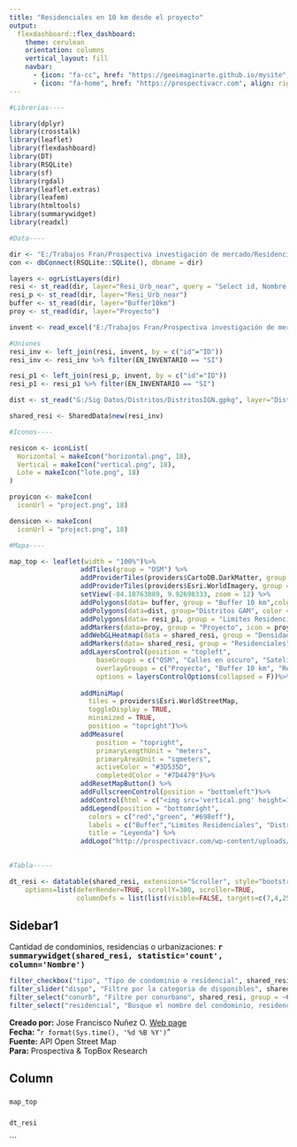 ```yaml
---
title: "Residenciales en 10 km desde el proyecto"
output: 
  flexdashboard::flex_dashboard:
    theme: cerulean
    orientation: columns
    vertical_layout: fill
    navbar:
      - {icon: "fa-cc", href: "https://geoimaginarte.github.io/mysite", align: right }
      - {icon: "fa-home", href: "https://prospectivacr.com", align: right }
---
```


```r

#Librerias----

library(dplyr)
library(crosstalk)
library(leaflet)
library(flexdashboard)
library(DT)
library(RSQLite)
library(sf)
library(rgdal)
library(leaflet.extras)
library(leafem)
library(htmltools)
library(summarywidget)
library(readxl)

#Data----

dir <- "E:/Trabajos Fran/Prospectiva investigación de mercado/Residenciales_SantaAna_near/Resi_SA.gpkg"
con <- dbConnect(RSQLite::SQLite(), dbname = dir)

layers <- ogrListLayers(dir)
resi <- st_read(dir, layer="Resi_Urb_near", query = "Select id, Nombre, round(Area, 2) as Area, st_centroid(geom) as geom from Resi_Urb_near")
resi_p <- st_read(dir, layer="Resi_Urb_near")
buffer <- st_read(dir, layer="Buffer10km")
proy <- st_read(dir, layer="Proyecto")

invent <- read_excel("E:/Trabajos Fran/Prospectiva investigación de mercado/Residenciales_SantaAna_near/Datos/DATASET_ENINVENTARIO.xlsx", sheet = "Dataset")

#Uniones
resi_inv <- left_join(resi, invent, by = c("id"="ID"))
resi_inv <- resi_inv %>% filter(EN_INVENTARIO == "SI")

resi_p1 <- left_join(resi_p, invent, by = c("id"="ID"))
resi_p1 <- resi_p1 %>% filter(EN_INVENTARIO == "SI")

dist <- st_read("G:/Sig Datos/Distritos/DistritosIGN.gpkg", layer="DistritosGAM")

shared_resi <- SharedData$new(resi_inv)

#Iconos----

resicon <- iconList(
  Horizontal = makeIcon("horizontal.png", 18),
  Vertical = makeIcon("vertical.png", 18),
  Lote = makeIcon("lote.png", 18)
)

proyicon <- makeIcon(
  iconUrl = "project.png", 18)

densicon <- makeIcon(
  iconUrl = "project.png", 18)

#Mapa----

map_top <- leaflet(width = "100%")%>%
                  addTiles(group = "OSM") %>%
                  addProviderTiles(providers$CartoDB.DarkMatter, group = "Calles en oscuro") %>%
                  addProviderTiles(providers$Esri.WorldImagery, group = "Satelite") %>%
                  setView(-84.18763889, 9.92698333, zoom = 12) %>% 
                  addPolygons(data= buffer, group = "Buffer 10 km",color = "red", weight = 3, stroke=1, fillOpacity = .05)%>%
                  addPolygons(data=dist, group="Distritos GAM", color = "#698eff", popup= paste0("Distrito: ", dist$distrito), fillOpacity = 0.05)%>%
                  addPolygons(data= resi_p1, group = "Limites Residenciales",color = "green", label = ~Nombre, weight = 3)%>%
                  addMarkers(data=proy, group = "Proyecto", icon = proyicon)%>%
                  addWebGLHeatmap(data = shared_resi, group = "Densidad de residenciales", size = "2000", units = "m", opacity = 0.5, gradientTexture = "deep-sea", alphaRange = 0.5) %>% 
                  addMarkers(data= shared_resi, group = "Residenciales", icon = ~resicon[TIPO], label = ~Nombre) %>% 
                  addLayersControl(position = "topleft",
                      baseGroups = c("OSM", "Calles en oscuro", "Satelite"),
                      overlayGroups = c("Proyecto", "Buffer 10 km", "Residenciales", "Densidad de residenciales","Limites Residenciales","Distritos GAM"),
                      options = layersControlOptions(collapsed = F))%>%
                  
                  addMiniMap(
                    tiles = providers$Esri.WorldStreetMap,
                    toggleDisplay = TRUE,
                    minimized = TRUE,
                    position = "topright")%>%
                  addMeasure(
                      position = "topright",
                      primaryLengthUnit = "meters",
                      primaryAreaUnit = "sqmeters",
                      activeColor = "#3D535D",
                      completedColor = "#7D4479")%>%
                  addResetMapButton() %>%
                  addFullscreenControl(position = "bottomleft")%>%
                  addControl(html = c("<img src='vertical.png' height=18 width=18>Verticales<br/>", "<img src='horizontal.png' height=18 width=18>Horizontal<br/>", "<img src='lote.png' height=18 width=18>Lotes<br/>", "<img src='density.png' height=18 width=18>Densidad de residenciales<br/>", "<img src='project.png' height=18 width=18>Proyecto<br/>"), position="bottomright") %>% 
                  addLegend(position = "bottomright",
                    colors = c("red","green", "#698eff"),
                    labels = c("Buffer","Limites Residenciales", "Distritos GAM"), opacity = .5,
                    title = "Leyenda") %>% 
                  addLogo("http://prospectivacr.com/wp-content/uploads/2018/03/perpectiva-logo.png", url = "http://prospectivacr.com/", position = "bottomleft", offset.x = 70, offset.y = 10, width = 204, height = 39)
                  

#Tabla-----

dt_resi <- datatable(shared_resi, extensions="Scroller", style="bootstrap", class="compact", width="100%",
    options=list(deferRender=TRUE, scrollY=300, scroller=TRUE, 
                 columnDefs = list(list(visible=FALSE, targets=c(7,4,25))))) %>% formatPercentage("% VENTA") %>% formatCurrency(c("PRECIOS(m²) DESDE", "PRECIOS(m²) HASTA" ,"PRECIOS(m²) PROMEDIO","PROMEDIO POR UNIDAD", "VALOR DE DISPONIBLES $")) %>% formatDate("INGRESO AL MERCADO", method = "toUTCString", params = list("no", list(timeZone = "UTC"))) %>% formatRound(c("ABSORCIÓN MENSUAL", "MESES EN INVENTARIO"), c(1,0))

```

Sidebar1 {.sidebar}
-----------------------------------------------------------------------

Cantidad de condominios, residencias o urbanizaciones: <b><big>`r summarywidget(shared_resi, statistic='count', column='Nombre')`</big></b>

```r
filter_checkbox("tipo", "Tipo de condominio o residencial", shared_resi, group = ~TIPO)
filter_slider("dispo", "Filtre por la categoria de disponibles", shared_resi, column = ~DISPONIBLES, post = " Disponibles")
filter_select("conurb", "Filtre por conurbano", shared_resi, group = ~CONURBANO, multiple = T)
filter_select("residencial", "Busque el nombre del condominio, residencial o urbanizacion", shared_resi, group = ~Nombre, multiple = T)

```



<p><p><p><p>
<b>Creado por:</b> Jose Francisco Nuñez O. [Web page](https://geoimaginarte.github.io/mysite)
<br><b>Fecha:</b> "`r format(Sys.time(), '%d %B %Y')`"
<br><b>Fuente:</b> API Open Street Map
<br><b>Para:</b> Prospectiva & TopBox Research
<p>
<p>

Column
-----------------

###

```r

map_top

```

### 

```r

dt_resi

```
```